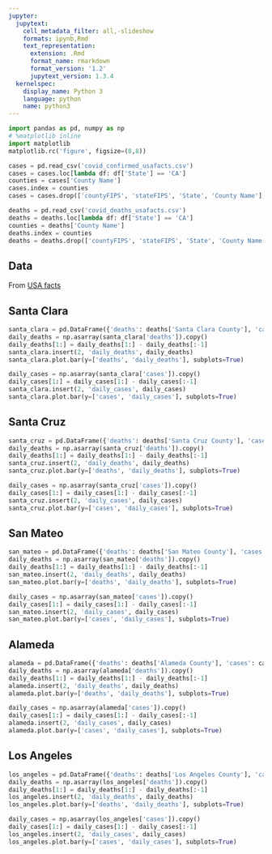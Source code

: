 ```yaml
---
jupyter:
  jupytext:
    cell_metadata_filter: all,-slideshow
    formats: ipynb,Rmd
    text_representation:
      extension: .Rmd
      format_name: rmarkdown
      format_version: '1.2'
      jupytext_version: 1.3.4
  kernelspec:
    display_name: Python 3
    language: python
    name: python3
---
```


```python
import pandas as pd, numpy as np
# %matplotlib inline
import matplotlib
matplotlib.rc('figure', figsize=(8,8))
```

```python
cases = pd.read_csv('covid_confirmed_usafacts.csv')
cases = cases.loc[lambda df: df['State'] == 'CA']
counties = cases['County Name']
cases.index = counties
cases = cases.drop(['countyFIPS', 'stateFIPS', 'State', 'County Name'], axis=1).T
```

```python
deaths = pd.read_csv('covid_deaths_usafacts.csv')
deaths = deaths.loc[lambda df: df['State'] == 'CA']
counties = deaths['County Name']
deaths.index = counties
deaths = deaths.drop(['countyFIPS', 'stateFIPS', 'State', 'County Name'], axis=1).T
```

## Data

From [USA facts](https://usafacts.org/visualizations/coronavirus-covid-19-spread-map/)


## Santa Clara

```python
santa_clara = pd.DataFrame({'deaths': deaths['Santa Clara County'], 'cases': cases['Santa Clara County']})
daily_deaths = np.asarray(santa_clara['deaths']).copy()
daily_deaths[1:] = daily_deaths[1:] - daily_deaths[:-1]
santa_clara.insert(2, 'daily_deaths', daily_deaths)
santa_clara.plot.bar(y=['deaths', 'daily_deaths'], subplots=True)
```

```python
daily_cases = np.asarray(santa_clara['cases']).copy()
daily_cases[1:] = daily_cases[1:] - daily_cases[:-1]
santa_clara.insert(2, 'daily_cases', daily_cases)
santa_clara.plot.bar(y=['cases', 'daily_cases'], subplots=True)
```

## Santa Cruz

```python
santa_cruz = pd.DataFrame({'deaths': deaths['Santa Cruz County'], 'cases': cases['Santa Cruz County']})
daily_deaths = np.asarray(santa_cruz['deaths']).copy()
daily_deaths[1:] = daily_deaths[1:] - daily_deaths[:-1]
santa_cruz.insert(2, 'daily_deaths', daily_deaths)
santa_cruz.plot.bar(y=['deaths', 'daily_deaths'], subplots=True)
```

```python
daily_cases = np.asarray(santa_cruz['cases']).copy()
daily_cases[1:] = daily_cases[1:] - daily_cases[:-1]
santa_cruz.insert(2, 'daily_cases', daily_cases)
santa_cruz.plot.bar(y=['cases', 'daily_cases'], subplots=True)
```

## San Mateo

```python
san_mateo = pd.DataFrame({'deaths': deaths['San Mateo County'], 'cases': cases['San Mateo County']})
daily_deaths = np.asarray(san_mateo['deaths']).copy()
daily_deaths[1:] = daily_deaths[1:] - daily_deaths[:-1]
san_mateo.insert(2, 'daily_deaths', daily_deaths)
san_mateo.plot.bar(y=['deaths', 'daily_deaths'], subplots=True)
```

```python
daily_cases = np.asarray(san_mateo['cases']).copy()
daily_cases[1:] = daily_cases[1:] - daily_cases[:-1]
san_mateo.insert(2, 'daily_cases', daily_cases)
san_mateo.plot.bar(y=['cases', 'daily_cases'], subplots=True)
```

## Alameda

```python
alameda = pd.DataFrame({'deaths': deaths['Alameda County'], 'cases': cases['Alameda County']})
daily_deaths = np.asarray(alameda['deaths']).copy()
daily_deaths[1:] = daily_deaths[1:] - daily_deaths[:-1]
alameda.insert(2, 'daily_deaths', daily_deaths)
alameda.plot.bar(y=['deaths', 'daily_deaths'], subplots=True)
```

```python
daily_cases = np.asarray(alameda['cases']).copy()
daily_cases[1:] = daily_cases[1:] - daily_cases[:-1]
alameda.insert(2, 'daily_cases', daily_cases)
alameda.plot.bar(y=['cases', 'daily_cases'], subplots=True)
```

## Los Angeles

```python
los_angeles = pd.DataFrame({'deaths': deaths['Los Angeles County'], 'cases': cases['Los Angeles County']})
daily_deaths = np.asarray(los_angeles['deaths']).copy()
daily_deaths[1:] = daily_deaths[1:] - daily_deaths[:-1]
los_angeles.insert(2, 'daily_deaths', daily_deaths)
los_angeles.plot.bar(y=['deaths', 'daily_deaths'], subplots=True)
```

```python
daily_cases = np.asarray(los_angeles['cases']).copy()
daily_cases[1:] = daily_cases[1:] - daily_cases[:-1]
los_angeles.insert(2, 'daily_cases', daily_cases)
los_angeles.plot.bar(y=['cases', 'daily_cases'], subplots=True)
```
